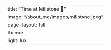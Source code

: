 ---
title: "Time at Millstone 🥩"
image: "/about_me/images/millstone.jpeg"
page-layout: full
theme:
  light: lux
---